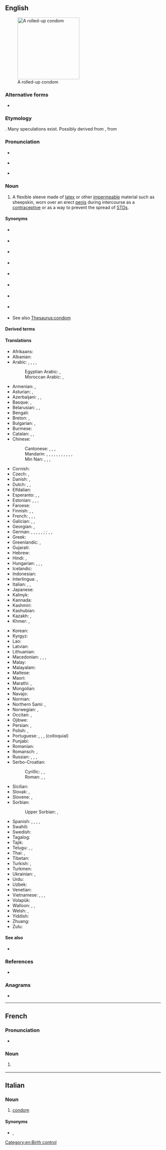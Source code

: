 {{also|Condom}}
==English==
{{wikipedia}}
[[File:Condom rolled.jpg|200px|thumb|right|A rolled-up condom]]

===Alternative forms===
* {{l|en|condum}}

===Etymology===
{{unk|en}}. Many speculations exist. Possibly derived from {{cog|it|guantone}}, from {{m|it|guanto||a glove}}

===Pronunciation===
* {{a|UK}} {{IPA|en|/ˈkɒn.dɒm/|/ˈkɒn.dəm/}}
* {{a|US}} {{IPA|en|/ˈkɑn.dəm/|/ˈkʌn.dəm/}}
* {{audio|en|en-us-condom.ogg|Audio (US)}}

===Noun===
{{en-noun}}

# A flexible sleeve made of [[latex]] or other [[impermeable]] material such as sheepskin, worn over an erect [[penis]] during intercourse as a [[contraceptive]] or as a way to prevent the spread of [[STD]]s.

====Synonyms====
{{top2}}
* {{l|en|dinger}} {{qualifier|Australian slang}}<!--haven't heard this since I was a kid though-->
* {{l|en|franger}} {{qualifier|Australian slang}}
* {{l|en|French letter}} {{qualifier|UK}}
* {{l|en|johnny}} {{qualifier|UK slang}}
{{mid2}}
* {{l|en|rubber}} {{qualifier|US slang}}
* {{l|en|raincoat}} {{qualifier|slang}}
* {{l|en|protection}} {{qualifier|euphemism}}
* {{l|en|jimmy hat}} {{qualifier|slang}}
{{bottom}}
* See also [[Thesaurus:condom]]

====Derived terms====
{{der3|en|condomed|condomize|condomless|condomlike|female condom}}

====Translations====
{{trans-top|flexible sleeve worn on the penis}}
* Afrikaans: {{t+|af|kondoom}}
* Albanian: {{t|sq|prezervativ|m}}
* Arabic: {{t|ar|عَازِل ذَكَرِيّ|m}}, {{t|ar|وَاقٍ ذَكَرِيّ|m}}, {{t|ar|كُونْدُوم|m}}, {{t|ar|كَانْدُوم|m}} {{qualifier|colloquial|dialectal}}, {{t|ar|عَازِل طِبِّيّ|m}}
*: Egyptian Arabic: {{t|arz|كوندوم|m|tr=kondom}}, {{t|arz|كاندوم|m|tr=kandom}}
*: Moroccan Arabic: {{t|ary|جلدة|f|tr=jalda}}, {{t|ary|واقي|m|tr=wāqi}}
* Armenian: {{t+|hy|պահպանակ}}, {{t|hy|գանդոն}} {{qualifier|vulgar}}
* Asturian: {{t|ast|condón|m}}, {{t|ast|preservativu|m}}
* Azerbaijani: {{t|az|prezervativ}}, {{t|az|kondom}}, {{t|az|qoruyucu}}
* Basque: {{t|eu|kondoi}}, {{t|eu|preserbatibo}}
* Belarusian: {{t|be|прэзерваты́ў|m}}, {{t|be|кандо́м|m}}, {{t|be|начэ́пнік|m}}
* Bengali: {{t|bn|কন্ডম}}
* Breton: {{t|br|stevell|f}}, {{t+|br|tog|m}}
* Bulgarian: {{t+|bg|кондо́м|m}}, {{t+|bg|презервати́в|m}}
* Burmese: {{t|my|ကွန်ဒုံး}}
* Catalan: {{t+|ca|preservatiu|m}}, {{t+|ca|condó|m}}, {{t|ca|condom|m}}
* Chinese:
*: Cantonese: {{t|yue|避孕套|tr=bei6 jan6 tou3}}, {{t|yue|安全套|tr=on1 cyun4 tou3}}, {{t|yue|如意套|tr=jyu4 ji3 tou3}} {{qualifier|Singapore, Malaysia}}, {{t|yue|套|tr=tou3}} {{qualifier|colloquial}}
*: Mandarin: {{t+|cmn|避孕套|tr=bìyùntào}}, {{t+|cmn|安全套|tr=ānquántào}}, {{t+|cmn|保險套}}, {{t+|cmn|保险套|tr=bǎoxiǎntào}}, {{t+|cmn|衛生套}}, {{t+|cmn|卫生套|tr=wèishēngtào}}, {{t+|cmn|陰莖套}}, {{t+|cmn|阴茎套|tr=yīnjīngtào}}, {{t|cmn|如意套|tr=rúyìtào}} {{qualifier|Singapore & Malaysia}}, {{t+|cmn|套兒}}, {{t+|cmn|套儿|tr=tàor}} {{qualifier|colloquial}}, {{t+|cmn|套套|tr=tàotao}} {{qualifier|colloquial}}
*: Min Nan: {{t|nan|保險套}}, {{t|nan|保险套|tr=pó-hiám-thò}}, {{t|nan|sak-khù}}, {{t|nan|sak-khuh}}
* Cornish: {{t|kw|kondom|m}}
* Czech: {{t+|cs|kondom|m}}, {{t|cs|prezervativ|m}}
* Danish: {{t+|da|kondom}}, {{t|da|præservativ}}
* Dutch: {{t+|nl|condoom|m}}, {{t|nl|capotje|n}}, {{t+|nl|regenjasje|n}} {{qualifier|jocular}}
* Elfdalian: {{t|ovd|tjytågummi|n}}
* Esperanto: {{t|eo|kondomo}}, {{t|eo|preventilo}}, {{t|eo|penisingo}}
* Estonian: {{t+|et|kondoom}}, {{t|et|preservatiiv}}, {{t|et|kumm}} {{qualifier|slang}}, {{t|et|kandoss}} {{qualifier|slang}}
* Faroese: {{t|fo|hít|f}}
* Finnish: {{t+|fi|kondomi}}, {{t+|fi|kortsu}} {{qualifier|colloquial}}, {{t+|fi|kumi}} {{qualifier|colloquial}}
* French: {{t+|fr|préservatif|m}}, {{t+|fr|capote anglaise|f}}, {{t+|fr|capote|f}} {{qualifier|informal}}, {{t+|fr|condom|m}} {{qualifier|Quebec}}
* Galician: {{t+|gl|preservativo|m}}, {{t+|gl|condón|m}} {{qualifier|colloquial}}, {{t|gl|profiláctico|m}}
* Georgian: {{t|ka|პრეზერვატივი}}, {{t|ka|განდონი}} {{qualifier|vulgar}}
* German: {{t+|de|Präservativ|n}}, {{t+|de|Kondom|n}}, {{t+|de|Präser|m}}, {{t+|de|Pariser|m}}, {{t+|de|Gummi|n}} {{qualifier|colloquial}}, {{t|de|Fuffz´cher|?}} {{qualifier|East German|colloquial}}; {{t|de|Puderdose|f}} {{qualifier|Austria|colloquial}} {{g|f}}; {{t|de|Verhüterli|?}} {{qualifier|Switzerland|colloquial}}, {{t|de|Ficktüte|f}} {{qualifier|vulgar}}, {{t|de|Nahkampfsocke|f}} {{qualifier|slang}}
* Greek: {{t+|el|προφυλακτικό|n}}
* Greenlandic: {{t|kl|kondomi}}, {{t|kl|usuup-puua}}
* Gujarati: {{t|gu|નિરોધ|m}}
* Hebrew: {{t+|he|קוֹנְדּוֹם|m|tr=kondóm}}
* Hindi: {{t+|hi|निरोध|m}}, {{t+|hi|कंडोम|?}}
* Hungarian: {{t+|hu|óvszer}}, {{t+|hu|kondom}}, {{t|hu|koton}} {{qualifier|colloquial}}, {{t+|hu|gumi}} {{qualifier|colloquial}}
* Icelandic: {{t+|is|smokkur|m}}
* Indonesian: {{t+|id|kondom}}
* Interlingua: {{t|ia|preservativo}}, {{t|ia|condom}}
* Italian: {{t+|it|preservativo|m}}, {{t+|it|profilattico|m}}, {{t+|it|condom|m}}
* Japanese: {{t+|ja|コンドーム|tr=kondōmu}}
* Kalmyk: {{t|xal|белгвч}}
* Kannada: {{t|kn|ಕಾಂಡಮ್}}
* Kashmiri: {{t|ks|कंडोम}}
* Kashubian: {{t|csb|prezerwatiwa|f}}
* Kazakh: {{t|kk|үрпекқап}}, {{t|kk|мүшеқап}}
* Khmer: {{t|km|ស្រោមក្ត|tr=sraom kdɑɑ}}, {{t|km|អាវភ្លៀង|tr=aav pliəng}}
{{trans-mid}}
* Korean: {{t+|ko|콘돔}}
* Kyrgyz: {{t|ky|презерватив}}
* Lao: {{t|lo|ຖົງຢາງ}}
* Latvian: {{t|lv|prezervatīvs|m}}
* Lithuanian: {{t|lt|prezervatyvas|m}}
* Macedonian: {{t|mk|кондо́м|m}}, {{t|mk|презервати́в|m}}, {{t|mk|курто́н|m}} {{qualifier|vulgar}}, {{t|mk|накурник|m}}
* Malay: {{t|ms|kondom}}
* Malayalam: {{t+|ml|ഉറ}}
* Maltese: {{t|mt|kondo}}
* Maori: {{t|mi|pūkoro ure}}
* Marathi: {{t|mr|निरोध}}, {{t|mr|कॉन्डोम}}
* Mongolian: {{t+|mn|бэлгэвч}}
* Navajo: {{t|nv|akááʼ ałtsoozígíí}}
* Norman: {{t|nrf|capote|f}}
* Northern Sami: {{t|se|kondoma}}, {{t|se|gumme}}
* Norwegian: {{t|no|kondom|m|n}}, {{t|no|gummi|m|n}} {{qualifier|slang}}
* Occitan: {{t|oc|preservatiu|m}}, {{t|oc|condòm|m}}
* Ojibwe: {{t|oj|biindaʼoojigan}}
* Persian: {{t+|fa|کاپوت|tr=kâput}}, {{t+|fa|کاندوم|tr=kândom}}
* Polish: {{t+|pl|prezerwatywa|f}}, {{t+|pl|kondom|m}} {{qualifier|outdated}}
* Portuguese: {{t+|pt|preservativo|m}}, {{t+|pt|camisa-de-vênus|f}}, {{t+|pt|camisinha|f}}, {{t+|pt|capa|f}} (colloquial)
* Punjabi: {{t|pa|ਨਿਰੋਧ|m}}
* Romanian: {{t+|ro|prezervativ|n}}
* Romansch: {{t|rm|condom|m}}, {{t|rm|preservativ|m}}
* Russian: {{t+|ru|презервати́в|m}}, {{t+|ru|кондо́м|m}} {{qualifier|rare}}, {{t+|ru|гондо́н|m}} {{qualifier|vulgar}}, {{t+|ru|резинка|f}} {{qualifier|colloquial}}
* Serbo-Croatian:
*: Cyrillic: {{t|sh|ко̀ндо̄м|m}}, {{t|sh|презерва̀тӣв|m}}, {{t|sh|го̀лдӯн|m}} {{qualifier|colloquial}}
*: Roman: {{t+|sh|kòndōm|m}}, {{t+|sh|prezervàtīv|m}}, {{t|sh|gòldūn|m}} {{qualifier|colloquial}}
* Sicilian: {{t|scn|prisirvativu|m}}
* Slovak: {{t|sk|prezervatív|m}}, {{t|sk|kondóm|m}}
* Slovene: {{t+|sl|kondọ̑m|m}}, {{t|sl|prezervativ|m}}
* Sorbian:
*: Upper Sorbian: {{t|hsb|kondom|m}}, {{t|hsb|prezerwatiw|m}}
* Spanish: {{t+|es|preservativo|m}}, {{t+|es|condón|m}}, {{t+|es|profiláctico|f}}, {{t+|es|goma|f}}, {{t+|es|forro}} {{qualifier|Argentina}}
* Swahili: {{t+|sw|kondomu|9/10}}
* Swedish: {{t+|sv|kondom|c}}
* Tagalog: {{t|tl|kondon}}
* Tajik: {{t|tg|презерватив}}
* Telugu: {{t|te|కండోం}}, {{t+|te|తొడుగు}}, {{t|te|నిరోధ్}}
* Thai: {{t+|th|ถุงยางอนามัย}}, {{t+|th|ถุงยาง}}
* Tibetan: {{t|bo|སྲུང་ཤུབས}}
* Turkish: {{t+|tr|prezervatif}}, {{t+|tr|kondom}}
* Turkmen: {{t|tk|prezerwatiw}}
* Ukrainian: {{t|uk|презервати́в|m}}, {{t|uk|кондо́м|m}}
* Urdu: {{t|ur|کنڈوم|?|tr=kaṇḍom}}
* Uzbek: {{t|uz|prezervativ}}
* Venetian: {{t+|vec|goldon|m}}
* Vietnamese: {{t+|vi|bao cao su}}, {{t|vi|bao dương vật}}, {{t|vi|túi cao su}}, {{t+|vi|áo mưa}}
* Volapük: {{t|vo|tagrodaslivil}}
* Walloon: {{t+|wa|capote inglesse|f}}, {{t+|wa|capote|f}}, {{t|wa|cabounete|f}}
* Welsh: {{t+|cy|condom|m}}, {{t|cy|sach ddyrnu|f}}
* Yiddish: {{t|yi|קאַנדאַם|m}}
* Zhuang: {{t|za|ancienzdauq}}
* Zulu: {{t-needed|zu}}
{{trans-bottom}}

====See also====
* {{pedialite}}

===References===
* {{R:BBS}}

===Anagrams===
* {{anagrams|en|a=cdmnoo|McOndo|mod con}}

[[Category:en:Birth control]]

----

==French==

===Pronunciation===
* {{fr-IPA}}

===Noun===
{{fr-noun|m}}

# {{lb|fr|Quebec}} {{l|en|condom}}

----

==Italian==

===Noun===
{{it-noun|m|-}}

# [[condom#English|condom]]

====Synonyms====
* {{l|it|preservativo}}, {{l|it|profilattico}}